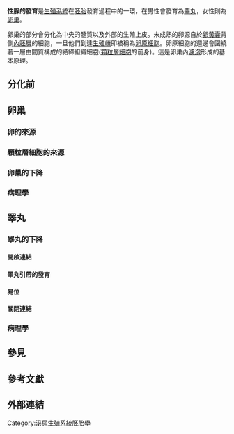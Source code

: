 {{multiple issues|
{{Expand English|time=2017-03-17T20:18:48+00:00}}
{{expand|time=2017-03-17T20:18:48+00:00}}
{{unreferenced|time=2017-03-17T20:18:48+00:00}}
}}
'''性腺的發育'''是[[生殖系統|生殖系統]]在[[胚胎|胚胎]]發育過程中的一環，在男性會發育為[[睪丸|睪丸]]，女性則為[[卵巢|卵巢]]。

卵巢的部分會分化為中央的髓質以及外部的生殖上皮。未成熟的卵源自於[[卵黃囊|卵黃囊]]背側[[內胚層|內胚層]]的細胞，一旦他們到達[[生殖嵴|生殖嵴]]即被稱為[[卵原細胞|卵原細胞]]。卵原細胞的週邊會圍繞著一層由間質構成的結締組織細胞([[顆粒層細胞|顆粒層細胞]]的前身)。這是卵巢內[[濾泡|濾泡]]形成的基本原理。

==分化前==
==卵巢==
===卵的來源===
===顆粒層細胞的來源===
===卵巢的下降===
===病理學===
==睪丸==
===睪丸的下降===
====開啟連結====
====睪丸引帶的發育====
====易位====
====關閉連結====
===病理學===

==參見==

==參考文獻==

==外部連結==
{{泌尿和生殖系统发育}}
[[Category:泌尿生殖系統胚胎學|Category:泌尿生殖系統胚胎學]]